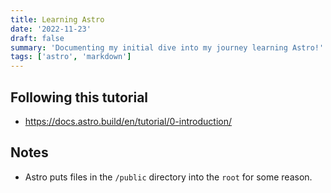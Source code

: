 ```yaml
---
title: Learning Astro
date: '2022-11-23'
draft: false
summary: 'Documenting my initial dive into my journey learning Astro!'
tags: ['astro', 'markdown']
---
```


## Following this tutorial
* https://docs.astro.build/en/tutorial/0-introduction/

## Notes

- Astro puts files in the `/public` directory into the `root` for some reason.